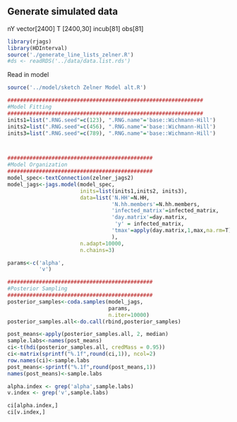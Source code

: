 ## Generate simulated data
nY vector[2400]
T [2400,30]
incub[81]
obs[81]

```r
library(rjags)
library(HDInterval)
source('./generate_line_lists_zelner.R') 
#ds <- readRDS('../data/data.list.rds')
```


Read in model
```r
source('../model/sketch Zelner Model alt.R')
```

```r
##############################################################
#Model Fitting
##############################################################
inits1=list(".RNG.seed"=c(123), ".RNG.name"='base::Wichmann-Hill')
inits2=list(".RNG.seed"=c(456), ".RNG.name"='base::Wichmann-Hill')
inits3=list(".RNG.seed"=c(789), ".RNG.name"='base::Wichmann-Hill')



##############################################
#Model Organization
##############################################
model_spec<-textConnection(zelner_jags2)
model_jags<-jags.model(model_spec, 
                       inits=list(inits1,inits2, inits3),
                       data=list('N.HH'=N.HH,
                                 'N.hh.members'=N.hh.members,
                                 'infected_matrix'=infected_matrix,
                                 'day.matrix'=day.matrix,
                                  'y' = infected_matrix,
                                 'tmax'=apply(day.matrix,1,max,na.rm=T)
                                 ),
                       n.adapt=10000, 
                       n.chains=3)

```

```r
params<-c('alpha',
          'v')

##############################################
#Posterior Sampling
##############################################
posterior_samples<-coda.samples(model_jags, 
                                params, 
                                n.iter=10000)
posterior_samples.all<-do.call(rbind,posterior_samples)

post_means<-apply(posterior_samples.all, 2, median)
sample.labs<-names(post_means)
ci<-t(hdi(posterior_samples.all, credMass = 0.95))
ci<-matrix(sprintf("%.1f",round(ci,1)), ncol=2)
row.names(ci)<-sample.labs
post_means<-sprintf("%.1f",round(post_means,1))
names(post_means)<-sample.labs

alpha.index <- grep('alpha',sample.labs)
v.index <- grep('v',sample.labs)

ci[alpha.index,]
ci[v.index,]



```



